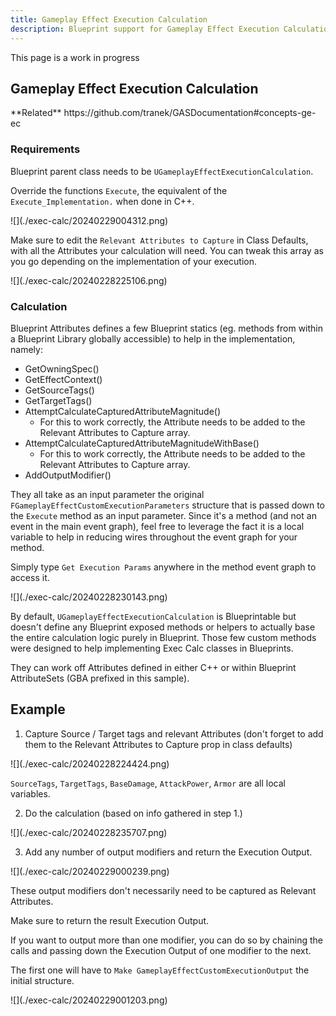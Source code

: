 ```yaml
---
title: Gameplay Effect Execution Calculation
description: Blueprint support for Gameplay Effect Execution Calculation (Exec Calc)
---
```



<Callout type="default">
This page is a work in progress
</Callout>


## Gameplay Effect Execution Calculation

<Callout type="info">
**Related** https://github.com/tranek/GASDocumentation#concepts-ge-ec
</Callout>

### Requirements

Blueprint parent class needs to be `UGameplayEffectExecutionCalculation`.

Override the functions `Execute`, the equivalent of the `Execute_Implementation.` when done in C++.

<Zoom>
![](./exec-calc/20240229004312.png)
</Zoom>

Make sure to edit the `Relevant Attributes to Capture` in Class Defaults, with all the Attributes your calculation will need. You can tweak this array as you go depending on the implementation of your execution.

<Zoom>
![](./exec-calc/20240228225106.png)
</Zoom>

### Calculation

Blueprint Attributes defines a few Blueprint statics (eg. methods from within a Blueprint Library globally accessible) to help in the implementation, namely:

- GetOwningSpec()
- GetEffectContext()
- GetSourceTags()
- GetTargetTags()
- AttemptCalculateCapturedAttributeMagnitude()
  - For this to work correctly, the Attribute needs to be added to the Relevant Attributes to Capture array.
- AttemptCalculateCapturedAttributeMagnitudeWithBase()
  - For this to work correctly, the Attribute needs to be added to the Relevant Attributes to Capture array.
- AddOutputModifier()

They all take as an input parameter the original `FGameplayEffectCustomExecutionParameters` structure that is passed down to the `Execute` method as an input parameter. Since it's a method (and not an event in the main event graph), feel free to leverage the fact it is a local variable to help in reducing wires throughout the event graph for your method.

Simply type `Get Execution Params` anywhere in the method event graph to access it.

<Zoom>
![](./exec-calc/20240228230143.png)
</Zoom>


By default, `UGameplayEffectExecutionCalculation` is Blueprintable but doesn't define any Blueprint exposed methods or helpers to actually base the entire calculation logic purely in Blueprint. Those few custom methods were designed to help implementing Exec Calc classes in Blueprints.

They can work off Attributes defined in either C++ or within Blueprint AttributeSets (GBA prefixed in this sample).

## Example

1. Capture Source / Target tags and relevant Attributes (don't forget to add them to the Relevant Attributes to Capture prop in class defaults)

<Zoom>
![](./exec-calc/20240228224424.png)
</Zoom>

`SourceTags`, `TargetTags`, `BaseDamage`, `AttackPower`, `Armor` are all local variables.

2. Do the calculation (based on info gathered in step 1.)

<Zoom>
![](./exec-calc/20240228235707.png)
</Zoom>

3. Add any number of output modifiers and return the Execution Output.

<Zoom>
![](./exec-calc/20240229000239.png)
</Zoom>

These output modifiers don't necessarily need to be captured as Relevant Attributes.

Make sure to return the result Execution Output.

If you want to output more than one modifier, you can do so by chaining the calls and passing down the Execution Output of one modifier to the next.

The first one will have to `Make GameplayEffectCustomExecutionOutput` the initial structure.

<Zoom>
![](./exec-calc/20240229001203.png)
</Zoom>